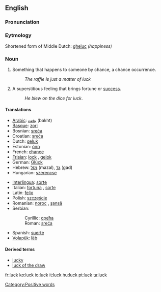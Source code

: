 ==English==

===Pronunciation===
{{IPA|/'lʌk/}}

===Eytmology===
Shortened form of Middle Dutch: [[gheluc]] ''(happiness)''

===Noun===
{{en-noun-unc}}

#Something that happens to someone by chance, a chance occurrence.
#:''The raffle is just a matter of luck''
#A superstitious feeling that brings fortune or [[success]].
#:''He blew on the dice for luck''.

====Translations====
{{top}}
*[[Arabic]]: [[بخت]] (bakht)
*[[Basque]]: [[zori]]
*Bosnian: [[sreća#Bosnian|sreća]] {{f}}
*Croatian: [[sreća#Croatian|sreća]] {{f}}
*Dutch: [[geluk]] {{n}}
*Estonian: [[õnn]]
*French: [[chance]] {{f}}
*[[Frisian]]: [[lock]] {{n}}, [[gelok]] {{n}}
*German: [[Glück]] {{n}}
*Hebrew: [[מזל]] (mazal), [[גד]] (gad)
*Hungarian: [[szerencse]]
{{mid}}
*[[Interlingua]]: [[sorte]]
*Italian: [[fortuna]] {{f}}, [[sorte]] {{f}}
*Latin: [[felix]] {{f}}
*Polish: [[szczęście]] {{n}}
*Romanian: [[noroc]] {{n}}, [[şansă]] {{f}}
*Serbian:
*:Cyrillic: [[срећа#Serbian|срећа]] {{f}}
*:Roman: [[sreća#Serbian|sreća]] {{f}}
*Spanish: [[suerte]] {{F}}
*[[Volapük]]: [[läb]]
{{bottom}}

====Derived terms====
*[[lucky]]
*[[luck of the draw]]

[[Category:Positive words]]

[[fr:luck]]
[[ko:luck]]
[[io:luck]]
[[it:luck]]
[[hu:luck]]
[[pt:luck]]
[[ta:luck]]